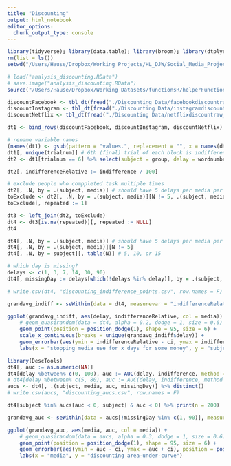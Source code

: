 ```yaml
---
title: "Discounting"
output: html_notebook
editor_options: 
  chunk_output_type: console
---
```


```r
library(tidyverse); library(data.table); library(broom); library(dtplyr); library(lme4); library(lmerTest); library(ggbeeswarm); library(cowplot)
rm(list = ls())
setwd("/Users/Hause/Dropbox/Working Projects/HL_DJW/Social_Media_Project/Discounting/")

# load("analysis_discounting.RData")
# save.image("analysis_discounting.RData")
source("/Users/Hause/Dropbox/Working Datasets/functionsR/helperFunctions.R")
```

```r
discountFacebook <- tbl_dt(fread("./Discounting Data/facebookdiscountraw_18_12_11.iqdat"))[, media := "facebook"]
discountInstagram <- tbl_dt(fread("./Discounting Data/instagramdiscountraw_18_12_11.iqdat"))[, media := "instagram"]
discountNetflix <- tbl_dt(fread("./Discounting Data/netflixdiscountraw_18_12_11.iqdat"))[, media := "netflix"]
```

```r
dt1 <- bind_rows(discountFacebook, discountInstagram, discountNetflix)

# rename variable names
(names(dt1) <- gsub(pattern = "values.", replacement = "", x = names(dt1))) 
dt1[, unique(trialnum)] # 6th (final) trial of each block is indifference point
dt2 <- dt1[trialnum == 6] %>% select(subject = group, delay = wordnumber, indifference = indiff, media) %>% arrange(subject, media, delay)

dt2[, indifferenceRelative := indifference / 100]

# exclude people who comppleted task multiple times
dt2[, .N, by = .(subject, media)] # should have 5 delays per media per person
toExclude <- dt2[, .N, by = .(subject, media)][N != 5, .(subject, media)] %>% distinct()
toExclude[, repeated := 1]

dt3 <- left_join(dt2, toExclude)
dt4 <- dt3[is.na(repeated)][, repeated := NULL]
dt4

dt4[, .N, by = .(subject, media)] # should have 5 delays per media per person
dt4[, .N, by = .(subject, media)][N != 5]
dt4[, .N, by = subject][, table(N)] # 5, 10, or 15

# which day is missing?
delays <- c(1, 3, 7, 14, 30, 90)
dt4[, missingDay := delays[which(!delays %in% delay)], by = .(subject, media)]

# write.csv(dt4, "discounting_indifference_points.csv", row.names = F)
```

```r
grandavg_indiff <- seWithin(data = dt4, measurevar = "indifferenceRelative", withinvars = c("delay", "media"), idvar = "subject")

ggplot(grandavg_indiff, aes(delay, indifferenceRelative, col = media)) +
    # geom_quasirandom(data = dt4, alpha = 0.2, dodge = 1, size = 0.6) +
    geom_point(position = position_dodge(1), shape = 95, size = 6) +
    scale_x_continuous(breaks = unique(grandavg_indiff$delay)) +
    geom_errorbar(aes(ymin = indifferenceRelative - ci, ymax = indifferenceRelative + ci), position = position_dodge(1), width = 0, size = 1.1) +
    labs(x = "stopping media use for x days for some money", y = "subjective value")
```

```r
library(DescTools)
dt4[, auc := as.numeric(NA)]
dt4[delay %between% c(0, 100), auc := AUC(delay, indifference, method = "spline"), by = .(subject, media, missingDay)]
# dt4[delay %between% c(5, 80), auc := AUC(delay, indifference, method = "spline"), by = .(subject, media, missingDay)]
aucs <- dt4[, .(subject, media, auc, missingDay)] %>% distinct()
# write.csv(aucs, "discounting_aucs.csv", row.names = F)

dt4[subject %in% aucs[auc < 0, subject] & auc < 0] %>% print(n = 200)
```

```r
grandavg_auc <- seWithin(data = aucs[!missingDay %in% c(1, 90)], measurevar = "auc", withinvars = c("media"), idvar = "subject")

ggplot(grandavg_auc, aes(media, auc, col = media)) +
    # geom_quasirandom(data = aucs, alpha = 0.3, dodge = 1, size = 0.6) +
    geom_point(position = position_dodge(1), shape = 95, size = 6) +
    geom_errorbar(aes(ymin = auc - ci, ymax = auc + ci), position = position_dodge(1), width = 0, size = 1.1) +
    labs(x = "media", y = "discounting area-under-curve")
```

